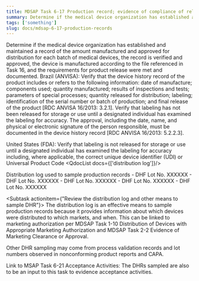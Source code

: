 ```yaml
---
title: MDSAP Task 6-17 Production record; evidence of compliance of released devices
summary: Determine if the medical device organization has established and maintained a record of the amount manufactured and approved for distribution for each batch of medical devices, the record is verified and approved, the device is manufactured according to the file referenced in Task 16, and the requirements for product release were met and documented.
tags: ['something']
slug: docs/mdsap-6-17-production-records
---
```


<RegLang>
Determine if the medical device organization has established and maintained a record of the amount manufactured and approved for distribution for each batch of medical devices, the record is verified and approved, the device is manufactured according to the file referenced in Task 16, and the requirements for product release were met and documented.
Brazil (ANVISA):
Verify that the device history record of the product includes or refers to the following information: date of manufacture; components used; quantity manufactured; results of inspections and tests; parameters of special processes; quantity released for distribution; labeling; identification of the serial number or batch of production; and final release of the product [RDC ANVISA 16/2013: 3.2.1].
Verify that labeling has not been released for storage or use until a designated individual has examined the labeling for accuracy. The approval, including the date, name, and physical or electronic signature of the person responsible, must be documented in the device history record [RDC ANVISA 16/2013: 5.2.2.3].

United States (FDA): Verify that labeling is not released for storage or use until a designated individual has examined the labeling for accuracy including, where applicable, the correct unique device identifier (UDI) or Universal Product Code
</RegLang>
<QdocList docs={['distribution log']}/>

<ReportLang>
Distribution log used to sample production records
- DHF Lot No. XXXXXX
- DHF Lot No. XXXXXX
- DHF Lot No. XXXXXX
- DHF Lot No. XXXXXX
- DHF Lot No. XXXXXX
</ReportLang>

<Subtask actionitem={"Review the distribution log and other means to sample DHR"}>
The distribution log is an effective means to sample production records because it provides information about which devices were distributed to which markets, and when.
This can be linked to marketing authorization per <QLink>MDSAP Task 1-10 Distribution of Devices with Appropriate Marketing Authorization</QLink> and <QLink>MDSAP Task 2-2 Evidence of Marketing Clearance or Approval</QLink>.

Other DHR sampling may come from process validation records and lot numbers observed in nonconforming product reports and CAPA.

Link to <QLink>MSAP Task 6-21 Acceptance Activities</QLink>: The DHRs sampled are also to be an input to this task to evidence acceptance activities.
</Subtask>



